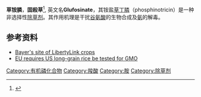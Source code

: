 {{Chembox
|ImageFile=Glufosinat Enantiomers Formulae.png
|ImageSize=330px
|IUPACName=(''RS'')-2-Amino-4-(hydroxy-methyl-<br/>phosphoryl)butanoic acid
|OtherNames=4-(羟基(甲基)膦酰基)-<small>D</small>/<small>L</small>-高丙氨酸
|Section1= {{Chembox Identifiers
| CASNo = 51276-47-2
| CASNo_Ref = {{cascite|correct|CAS}}
|   EINECS  =  257-102-5
|   PubChem = 4794
|   SMILES = CP(=O)(CCC(C(=O)O)N)O
  |  ChemSpiderID_Ref  = {{chemspidercite|correct|chemspider}}|  ChemSpiderID  =  4630
|  KEGG_Ref  = {{keggcite|correct|kegg}}|  KEGG  =  C05042
|  InChI  =  1/C5H12NO4P/c1-11(9,10)3-2-4(6)5(7)8/h4H,2-3,6H2,1H3,(H,7,8)(H,9,10)
|  InChIKey  =  IAJOBQBIJHVGMQ-UHFFFAOYAF
|  ChEMBL_Ref  = {{ebicite|correct|EBI}}|  ChEMBL  =  450298
|  StdInChI_Ref  = {{stdinchicite|correct|chemspider}}|  StdInChI  =  1S/C5H12NO4P/c1-11(9,10)3-2-4(6)5(7)8/h4H,2-3,6H2,1H3,(H,7,8)(H,9,10)
|  StdInChIKey_Ref  = {{stdinchicite|correct|chemspider}}|  StdInChIKey  =  IAJOBQBIJHVGMQ-UHFFFAOYSA-N
|  ChEBI_Ref  = {{ebicite|correct|EBI}}|  ChEBI  =  52136

}}
|Section2= {{Chembox Properties
|  Formula=C<sub>5</sub>H<sub>12</sub>NO<sub>4</sub>P
|  MolarMass=181.127
|  Appearance=
|  Density=1.4 g/ml(20℃)
|  MeltingPt=215 ℃
|  BoilingPt=99.5 ℃
|  Solubility=1,370 g/L (20℃,pH = 7)
|  pKa= <2, 2.9, 9.8
  }}
|Section3= {{Chembox Hazards
|  MainHazards=
|  FlashPt=
|  Autoignition=
  }}
}}

'''草铵膦'''，'''固殺草'''<ref>{{Cite web |url=http://www.bayer.com.tw/zh/products/product-portfolio/crop-science/basta.php |title=存档副本 |access-date=2017-11-22 |archive-url=https://web.archive.org/web/20171201031816/http://www.bayer.com.tw/zh/products/product-portfolio/crop-science/basta.php |archive-date=2017-12-01 |dead-url=yes }}</ref>, 英文名'''Glufosinate'''，其铵盐[[草丁膦|草丁膦]]（phosphinotricin）是一种非选择性[[除草剂|除草剂]]。其作用机理是干扰[[谷氨酸|谷氨酸]]的生物合成及[[氨|氨]]的解毒。

== 参考资料 ==
<div class="references-small">
<references/>
*[https://web.archive.org/web/20061205045958/http://libertylinkhybrids.com/ Bayer's site of LibertyLink crops]
*[http://www.usatoday.com/tech/science/genetics/2006-08-23-rice-eu_x.htm EU requires US long-grain rice be tested for GMO] {{Wayback|url=http://www.usatoday.com/tech/science/genetics/2006-08-23-rice-eu_x.htm |date=20090501191025 }}</div>

{{除草剂}}
[[Category:有机磷化合物|Category:有机磷化合物]]
[[Category:羧酸|Category:羧酸]]
[[Category:胺|Category:胺]]
[[Category:除草剂|Category:除草剂]]